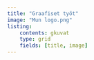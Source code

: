 ```yaml
---
title: "Graafiset työt"
image: "Mun logo.png"
listing: 
    contents: gkuvat
    type: grid
    fields: [title, image]
---
```




